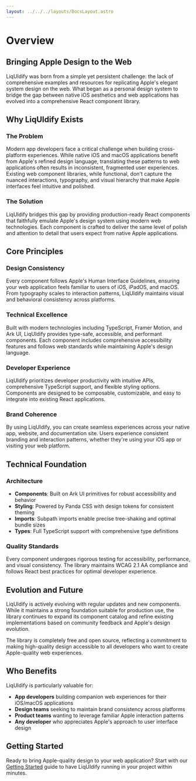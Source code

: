 ```yaml
---
layout: ../../../layouts/DocsLayout.astro
---
```


# Overview

## Bringing Apple Design to the Web

LiqUIdify was born from a simple yet persistent challenge: the lack of comprehensive examples and resources for replicating Apple's elegant system design on the web. What began as a personal design system to bridge the gap between native iOS aesthetics and web applications has evolved into a comprehensive React component library.

## Why LiqUIdify Exists

### The Problem

Modern app developers face a critical challenge when building cross-platform experiences. While native iOS and macOS applications benefit from Apple's refined design language, translating these patterns to web applications often results in inconsistent, fragmented user experiences. Existing web component libraries, while functional, don't capture the nuanced interactions, typography, and visual hierarchy that make Apple interfaces feel intuitive and polished.

### The Solution

LiqUIdify bridges this gap by providing production-ready React components that faithfully emulate Apple's design system using modern web technologies. Each component is crafted to deliver the same level of polish and attention to detail that users expect from native Apple applications.

## Core Principles

### Design Consistency

Every component follows Apple's Human Interface Guidelines, ensuring your web application feels familiar to users of iOS, iPadOS, and macOS. From typography scales to interaction patterns, LiqUIdify maintains visual and behavioral consistency across platforms.

### Technical Excellence

Built with modern technologies including TypeScript, Framer Motion, and Ark UI, LiqUIdify provides type-safe, accessible, and performant components. Each component includes comprehensive accessibility features and follows web standards while maintaining Apple's design language.

### Developer Experience

LiqUIdify prioritizes developer productivity with intuitive APIs, comprehensive TypeScript support, and flexible styling options. Components are designed to be composable, customizable, and easy to integrate into existing React applications.

### Brand Coherence

By using LiqUIdify, you can create seamless experiences across your native app, website, and documentation site. Users experience consistent branding and interaction patterns, whether they're using your iOS app or visiting your web platform.

## Technical Foundation

### Architecture

- **Components**: Built on Ark UI primitives for robust accessibility and behavior
- **Styling**: Powered by Panda CSS with design tokens for consistent theming
- **Imports**: Subpath imports enable precise tree-shaking and optimal bundle sizes
- **Types**: Full TypeScript support with comprehensive type definitions

### Quality Standards

Every component undergoes rigorous testing for accessibility, performance, and visual consistency. The library maintains WCAG 2.1 AA compliance and follows React best practices for optimal developer experience.

## Evolution and Future

LiqUIdify is actively evolving with regular updates and new components. While it maintains a strong foundation suitable for production use, the library continues to expand its component catalog and refine existing implementations based on community feedback and Apple's design evolution.

The library is completely free and open source, reflecting a commitment to making high-quality design accessible to all developers who want to create Apple-quality web experiences.

## Who Benefits

LiqUIdify is particularly valuable for:

- **App developers** building companion web experiences for their iOS/macOS applications
- **Design teams** seeking to maintain brand consistency across platforms
- **Product teams** wanting to leverage familiar Apple interaction patterns
- **Any developer** who appreciates Apple's approach to user interface design

## Getting Started

Ready to bring Apple-quality design to your web application? Start with our [Getting Started](/guides/getting-started) guide to have LiqUIdify running in your project within minutes.
